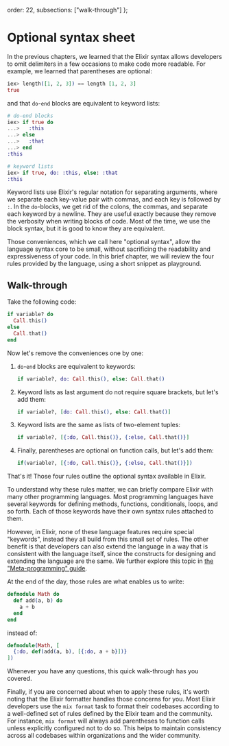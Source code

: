   order: 22,
  subsections: ["walk-through"]
};

# Optional syntax sheet

In the previous chapters, we learned that the Elixir syntax allows developers to omit delimiters in a few occasions to make code more readable. For example, we learned that parentheses are optional:

```elixir
iex> length([1, 2, 3]) == length [1, 2, 3]
true
```

and that `do`-`end` blocks are equivalent to keyword lists:

```elixir
# do-end blocks
iex> if true do
...>   :this
...> else
...>   :that
...> end
:this

# keyword lists
iex> if true, do: :this, else: :that
:this
```

Keyword lists use Elixir's regular notation for separating arguments, where we separate each key-value pair with commas, and each key is followed by `:`. In the `do`-blocks, we get rid of the colons, the commas, and separate each keyword by a newline. They are useful exactly because they remove the verbosity when writing blocks of code. Most of the time, we use the block syntax, but it is good to know they are equivalent.

Those conveniences, which we call here "optional syntax", allow the language syntax core to be small, without sacrificing the readability and expressiveness of your code. In this brief chapter, we will review the four rules provided by the language, using a short snippet as playground.

## Walk-through

Take the following code:

```elixir
if variable? do
  Call.this()
else
  Call.that()
end
```

Now let's remove the conveniences one by one:

1. `do`-`end` blocks are equivalent to keywords:

   ```elixir
   if variable?, do: Call.this(), else: Call.that()
   ```

2. Keyword lists as last argument do not require square brackets, but let's add them:

   ```elixir
   if variable?, [do: Call.this(), else: Call.that()]
   ```

3. Keyword lists are the same as lists of two-element tuples:

   ```elixir
   if variable?, [{:do, Call.this()}, {:else, Call.that()}]
   ```

4. Finally, parentheses are optional on function calls, but let's add them:

   ```elixir
   if(variable?, [{:do, Call.this()}, {:else, Call.that()}])
   ```

That's it! Those four rules outline the optional syntax available in Elixir.

To understand why these rules matter, we can briefly compare Elixir with many other programming languages. Most programming languages have several keywords for defining methods, functions, conditionals, loops, and so forth. Each of those keywords have their own syntax rules attached to them.

However, in Elixir, none of these language features require special "keywords", instead they all build from this small set of rules. The other benefit is that developers can also extend the language in a way that is consistent with the language itself, since the constructs for designing and extending the language are the same. We further explore this topic in [the "Meta-programming" guide](../meta-programming/quote-and-unquote.md).

At the end of the day, those rules are what enables us to write:

```elixir
defmodule Math do
  def add(a, b) do
    a + b
  end
end
```

instead of:

```elixir
defmodule(Math, [
  {:do, def(add(a, b), [{:do, a + b}])}
])
```

Whenever you have any questions, this quick walk-through has you covered.

Finally, if you are concerned about when to apply these rules, it's worth noting that the Elixir formatter handles those concerns for you. Most Elixir developers use the `mix format` task to format their codebases according to a well-defined set of rules defined by the Elixir team and the community. For instance, `mix format` will always add parentheses to function calls unless explicitly configured not to do so. This helps to maintain consistency across all codebases within organizations and the wider community.
